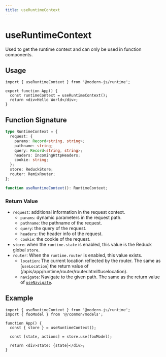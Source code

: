 ```yaml
---
title: useRuntimeContext
---
```

# useRuntimeContext

Used to get the runtime context and can only be used in function components.

## Usage

```tsx
import { useRuntimeContext } from '@modern-js/runtime';

export function App() {
  const runtimeContext = useRuntimeContext();
  return <div>Hello World</div>;
}
```

## Function Signature

```ts
type RuntimeContext = {
  request: {
    params: Record<string, string>;
    pathname: string;
    query: Record<string, string>;
    headers: IncomingHttpHeaders;
    cookie: string;
  };
  store: ReduckStore;
  router: RemixRouter;
};

function useRuntimeContext(): RuntimeContext;
```

### Return Value

- `request`: additional information in the request context.
  - `params`: dynamic parameters in the request path.
  - `pathname`: the pathname of the request.
  - `query`: the query of the request.
  - `headers`: the header info of the request.
  - `cookie`: the cookie of the request.
- `store`: when the `runtime.state` is enabled, this value is the Reduck global `store`.
- `router`: When the `runtime.router` is enabled, this value exists.
  - `location`: The current location reflected by the router. The same as [`useLocation`] the return value of (/apis/app/runtime/router/router.html#uselocation).
  - `navigate`: Navigate to the given path. The same as the return value of [`useNavigate`](/apis/app/runtime/router/router.html#usenavigate).

## Example

```tsx
import { useRuntimeContext } from '@modern-js/runtime';
import { fooModel } from '@/common/models';

function App() {
  const { store } = useRuntimeContext();

  const [state, actions] = store.use(fooModel);

  return <div>state: {state}</div>;
}
```
